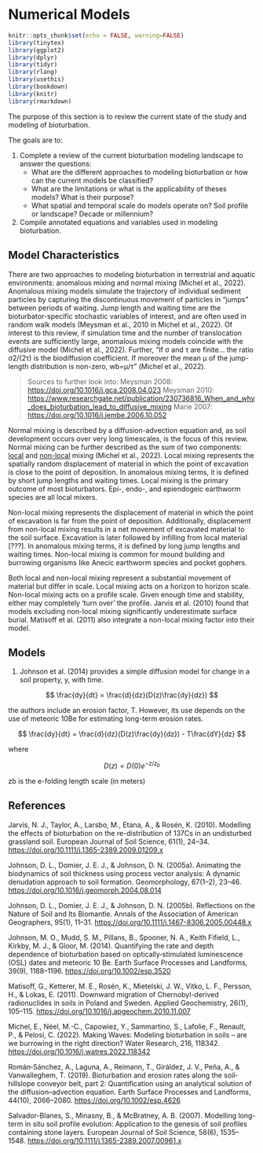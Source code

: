 # Numerical Models

```r
knitr::opts_chunk$set(echo = FALSE, warning=FALSE)
library(tinytex)
library(ggplot2)
library(dplyr)
library(tidyr)
library(rlang)
library(usethis)
library(bookdown)
library(knitr)
library(rmarkdown)
```

The purpose of this section is to review the current state of the study and modeling of bioturbation.

The goals are to:

1.  Complete a review of the current bioturbation modeling landscape to answer the questions:
    -   What are the different approaches to modeling bioturbation or how can the current models be classified?
    -   What are the limitations or what is the applicability of theses models? What is their purpose?
    -   What spatial and temporal scale do models operate on? Soil profile or landscape? Decade or millennium?
2.  Compile annotated equations and variables used in modeling bioturbation.

## Model Characteristics

There are two approaches to modeling bioturbation in terrestrial and aquatic environments: anomalous mixing and normal mixing (Michel et al., 2022). Anomalous mixing models simulate the trajectory of individual sediment particles by capturing the discontinuous movement of particles in "jumps" between periods of waiting. Jump length and waiting time are the bioturbator-specific stochastic variables of interest, and are often used in random walk models (Meysman et al., 2010 in Michel et al., 2022). Of interest to this review, if simulation time and the number of translocation events are sufficiently large, anomalous mixing models coincide with the diffusive model (Michel et al., 2022). Further, "If σ and τ are finite... the ratio σ2/(2τ) is the biodiffusion coefficient. If moreover the mean μ of the jump-length distribution is non-zero, wb=μ/τ" (Michel et al., 2022).

> Sources to further look into: Meysman 2008: <https://doi.org/10.1016/j.gca.2008.04.023> Meysman 2010: <https://www.researchgate.net/publication/230736816_When_and_why_does_bioturbation_lead_to_diffusive_mixing> Marie 2007: <https://doi.org/10.1016/j.jembe.2006.10.052>

Normal mixing is described by a diffusion-advection equation and, as soil development occurs over very long timescales, is the focus of this review. Normal mixing can be further described as the sum of two components: [local]{.underline} and [non-local]{.underline} mixing (Michel et al., 2022). Local mixing represents the spatially random displacement of material in which the point of excavation is close to the point of deposition. In anomalous mixing terms, it is defined by short jump lengths and waiting times. Local mixing is the primary outcome of most bioturbators. Epi-, endo-, and epiendogeic earthworm species are all local mixers.

Non-local mixing represents the displacement of material in which the point of excavation is far from the point of deposition. Additionally, displacement from non-local mixing results in a net movement of excavated material to the soil surface. Excavation is later followed by infilling from local material [???]. In anomalous mixing terms, it is defined by long jump lengths and waiting times. Non-local mixing is common for mound building and burrowing organisms like Anecic earthworm species and pocket gophers.

Both local and non-local mixing represent a substantial movement of material but differ in scale. Local mixing acts on a horizon to horizon scale. Non-local mixing acts on a profile scale. Given enough time and stability, either may completely 'turn over' the profile. Jarvis et al. (2010) found that models excluding non-local mixing significantly underestimate surface burial. Matisoff et al. (2011) also integrate a non-local mixing factor into their model.

## Models

1.  Johnson et al. (2014) provides a simple diffusion model for change in a soil property, y, with time.

$$
\frac{dy}{dt} = \frac{d}{dz}(D(z)\frac{dy}{dz})
$$

the authors include an erosion factor, T. However, its use depends on the use of meteoric 10Be for estimating long-term erosion rates.

$$ \frac{dy}{dt} = \frac{d}{dz}(D(z)\frac{dy}{dz}) - T\frac{dY}{dz} $$

where

$$
D(z) = D(0)e^{-z/z_{b}}
$$

zb is the e-folding length scale (in meters)

## References

Jarvis, N. J., Taylor, A., Larsbo, M., Etana, A., & Rosén, K. (2010). Modelling the effects of bioturbation on the re-distribution of 137Cs in an undisturbed grassland soil. European Journal of Soil Science, 61(1), 24–34. <https://doi.org/10.1111/j.1365-2389.2009.01209.x>

Johnson, D. L., Domier, J. E. J., & Johnson, D. N. (2005a). Animating the biodynamics of soil thickness using process vector analysis: A dynamic denudation approach to soil formation. Geomorphology, 67(1–2), 23–46. <https://doi.org/10.1016/j.geomorph.2004.08.014>

Johnson, D. L., Domier, J. E. J., & Johnson, D. N. (2005b). Reflections on the Nature of Soil and Its Biomantle. Annals of the Association of American Geographers, 95(1), 11–31. <https://doi.org/10.1111/j.1467-8306.2005.00448.x>

Johnson, M. O., Mudd, S. M., Pillans, B., Spooner, N. A., Keith Fifield, L., Kirkby, M. J., & Gloor, M. (2014). Quantifying the rate and depth dependence of bioturbation based on optically‐stimulated luminescence (OSL) dates and meteoric 10 Be. Earth Surface Processes and Landforms, 39(9), 1188–1196. <https://doi.org/10.1002/esp.3520>

Matisoff, G., Ketterer, M. E., Rosén, K., Mietelski, J. W., Vitko, L. F., Persson, H., & Lokas, E. (2011). Downward migration of Chernobyl-derived radionuclides in soils in Poland and Sweden. Applied Geochemistry, 26(1), 105–115. <https://doi.org/10.1016/j.apgeochem.2010.11.007>

Michel, E., Néel, M.-C., Capowiez, Y., Sammartino, S., Lafolie, F., Renault, P., & Pelosi, C. (2022). Making Waves: Modeling bioturbation in soils – are we burrowing in the right direction? Water Research, 216, 118342. <https://doi.org/10.1016/j.watres.2022.118342>

Román‐Sánchez, A., Laguna, A., Reimann, T., Giráldez, J. V., Peña, A., & Vanwalleghem, T. (2019). Bioturbation and erosion rates along the soil‐hillslope conveyor belt, part 2: Quantification using an analytical solution of the diffusion–advection equation. Earth Surface Processes and Landforms, 44(10), 2066–2080. <https://doi.org/10.1002/esp.4626>

Salvador-Blanes, S., Minasny, B., & McBratney, A. B. (2007). Modelling long-term in situ soil profile evolution: Application to the genesis of soil profiles containing stone layers. European Journal of Soil Science, 58(6), 1535–1548. <https://doi.org/10.1111/j.1365-2389.2007.00961.x>
